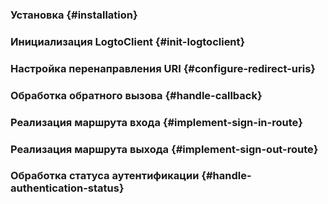 

<PhpGuideTip />

### Установка \{#installation}

<Installation />

### Инициализация LogtoClient \{#init-logtoclient}

<InitLogtoClient />

### Настройка перенаправления URI \{#configure-redirect-uris}

<SignInFlowSummary />

<AssumingUrl />

<WebConfigureRedirectUris />

### Обработка обратного вызова \{#handle-callback}

<ImplementCallbackRoute />

### Реализация маршрута входа \{#implement-sign-in-route}

<ImplementSignInRoute />

### Реализация маршрута выхода \{#implement-sign-out-route}

<ImplementSignOutRoute />

### Обработка статуса аутентификации \{#handle-authentication-status}

<HandleAuthenticationStatus />

<Checkpoint />
